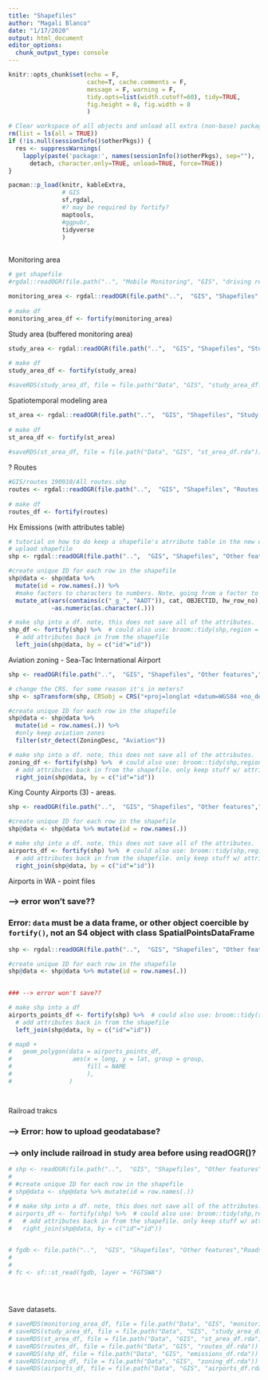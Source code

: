 ```yaml
---
title: "Shapefiles"
author: "Magali Blanco"
date: "1/17/2020"
output: html_document
editor_options: 
  chunk_output_type: console
---
```


```r
knitr::opts_chunk$set(echo = F, 
                      cache=T, cache.comments = F, 
                      message = F, warning = F, 
                      tidy.opts=list(width.cutoff=60), tidy=TRUE,
                      fig.height = 8, fig.width = 8
                      )  

# Clear workspace of all objects and unload all extra (non-base) packages
rm(list = ls(all = TRUE))
if (!is.null(sessionInfo()$otherPkgs)) {
  res <- suppressWarnings(
    lapply(paste('package:', names(sessionInfo()$otherPkgs), sep=""),
      detach, character.only=TRUE, unload=TRUE, force=TRUE))
}

pacman::p_load(knitr, kableExtra,
               # GIS
               sf,rgdal,
               #? may be required by fortify?
               maptools,
               #ggpubr, 
               tidyverse  
               )    
 

```
 
Monitoring area

```r
# get shapefile
#rgdal::readOGR(file.path("..", "Mobile Monitoring", "GIS", "driving regions selected", "driving_regions_selected.shp")) 

monitoring_area <- rgdal::readOGR(file.path("..",  "GIS", "Shapefiles", "Study Area", "monitoring_area_filled_in_land.shp")) 
  
# make df
monitoring_area_df <- fortify(monitoring_area)

```
 
Study area (buffered monitoring area)

```r
study_area <- rgdal::readOGR(file.path("..",  "GIS", "Shapefiles", "Study Area", "oval_around_monitoring_area_land.shp")) 
  
# make df
study_area_df <- fortify(study_area) 

#saveRDS(study_area_df, file = file.path("Data", "GIS", "study_area_df.rda"))

```

Spatiotemporal modeling area

```r
st_area <- rgdal::readOGR(file.path("..",  "GIS", "Shapefiles", "Study Area","Spatiotemporal", "st_area_land.shp")) 
  
# make df
st_area_df <- fortify(st_area)  
   
#saveRDS(st_area_df, file = file.path("Data", "GIS", "st_area_df.rda"))

```



? Routes
```r
#GIS/routes 190910/All routes.shp 
routes <- rgdal::readOGR(file.path("..",  "GIS", "Shapefiles", "Routes 190910", "All routes.shp")) 
  
# make df
routes_df <- fortify(routes)


```

Hx Emissions (with attributes table)

```r
# tutorial on how to do keep a shapefile's atrribute table in the new df created: https://rpubs.com/huanfaChen/ggplotShapefile 
# uplaod shapefile
shp <- rgdal::readOGR(file.path("..",  "GIS", "Shapefiles", "Other features", "Roads", "Traffic Sections", "2005_TPTTrafficSections", "Emissions2.shp")) 

#create unique ID for each row in the shapefile
shp@data <- shp@data %>%
  mutate(id = row.names(.)) %>%
  #make factors to characters to numbers. Note, going from a factor to a number produces numerical versions of the factor (WRONG)
  mutate_at(vars(contains(c("_g_", "AADT")), cat, OBJECTID, hw_row_no), 
            ~as.numeric(as.character(.)))  

# make shp into a df. note, this does not save all of the attributes.
shp_df <- fortify(shp) %>%  # could also use: broom::tidy(shp,region = "id")
  # add attributes back in from the shapefile
  left_join(shp@data, by = c("id"="id")) 

```


Aviation zoning - Sea-Tac International Airport

```r
 
shp <- readOGR(file.path("..",  "GIS", "Shapefiles", "Other features","Airports", "Zoning", "Zoning.shp"))  #aviation

# change the CRS. for some reason it's in meters?
shp <- spTransform(shp, CRSobj = CRS("+proj=longlat +datum=WGS84 +no_defs +ellps=WGS84 +towgs84=0,0,0 "))

#create unique ID for each row in the shapefile
shp@data <- shp@data %>% 
  mutate(id = row.names(.)) %>%
  #only keep aviation zones
  filter(str_detect(ZoningDesc, "Aviation"))

# make shp into a df. note, this does not save all of the attributes.
zoning_df <- fortify(shp) %>%  # could also use: broom::tidy(shp,region = "id")
  # add attributes back in from the shapefile. only keep stuff w/ attributes
  right_join(shp@data, by = c("id"="id"))  

```

King County Airports (3) - areas.

```r
shp <- readOGR(file.path("..",  "GIS", "Shapefiles", "Other features","Airports", "Airports_in_King_County", "Airports_in_King_County___airports_area.shp"))  #aviation

#create unique ID for each row in the shapefile
shp@data <- shp@data %>% mutate(id = row.names(.))

# make shp into a df. note, this does not save all of the attributes.
airports_df <- fortify(shp) %>%  # could also use: broom::tidy(shp,region = "id")
  # add attributes back in from the shapefile. only keep stuff w/ attributes
  right_join(shp@data, by = c("id"="id"))  

```

Airports in WA - point files

### --> error won't save??
### Error: `data` must be a data frame, or other object coercible by `fortify()`, not an S4 object with class SpatialPointsDataFrame

```r
shp <- rgdal::readOGR(file.path("..",  "GIS", "Shapefiles", "Other features", "Airports", "WSDOT Airports", "Airport points.shp"))  

#create unique ID for each row in the shapefile
shp@data <- shp@data %>% mutate(id = row.names(.)) 
 

### --> error won't save??

# make shp into a df 
airports_points_df <- fortify(shp) %>%  # could also use: broom::tidy(shp,region = "id")
  # add attributes back in from the shapefile 
  left_join(shp@data, by = c("id"="id"))  

# map0 +
#   geom_polygon(data = airports_points_df,
#                 aes(x = long, y = lat, group = group,
#                     fill = NAME
#                     ),
#                )




```

Railroad trakcs

### --> Error: how to upload geodatabase?
### --> only include railroad in study area before using readOGR()?

```r
# shp <- readOGR(file.path("..",  "GIS", "Shapefiles", "Other features","Roads", "Freight and Goods Transportation System", "FGTSWA.gdb"))  
# 
# #create unique ID for each row in the shapefile
# shp@data <- shp@data %>% mutate(id = row.names(.))
# 
# # make shp into a df. note, this does not save all of the attributes.
# airports_df <- fortify(shp) %>%  # could also use: broom::tidy(shp,region = "id")
#   # add attributes back in from the shapefile. only keep stuff w/ attributes
#   right_join(shp@data, by = c("id"="id"))  


# fgdb <- file.path("..",  "GIS", "Shapefiles", "Other features","Roads", "Freight and Goods Transportation System", "FGTSWA.gdb")
# 
#  
# fc <- sf::st_read(fgdb, layer = "FGTSWA")

 
 

```

 
Save datasets.

```r

# saveRDS(monitoring_area_df, file = file.path("Data", "GIS", "monitoring_area_df.rda"))
# saveRDS(study_area_df, file = file.path("Data", "GIS", "study_area_df.rda"))
# saveRDS(st_area_df, file = file.path("Data", "GIS", "st_area_df.rda"))
# saveRDS(routes_df, file = file.path("Data", "GIS", "routes_df.rda"))
# saveRDS(shp_df, file = file.path("Data", "GIS", "emissions_df.rda"))
# saveRDS(zoning_df, file = file.path("Data", "GIS", "zoning_df.rda"))
# saveRDS(airports_df, file = file.path("Data", "GIS", "airports_df.rda"))

```

 